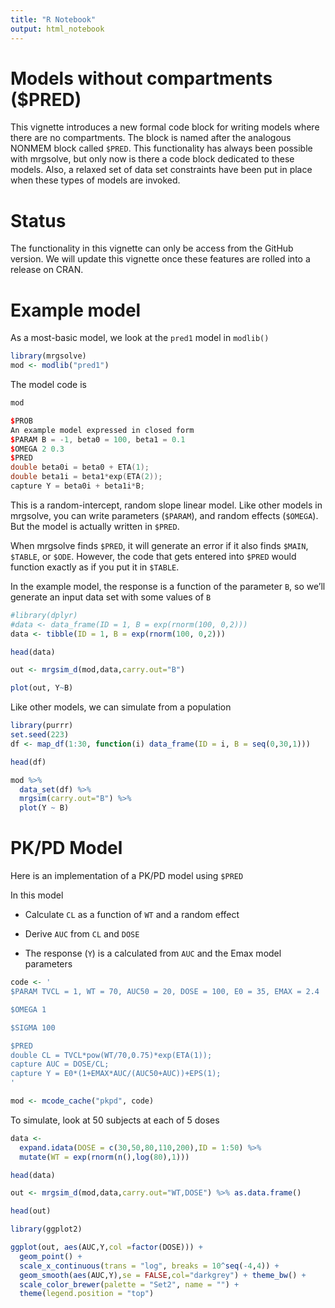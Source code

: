 ```yaml
---
title: "R Notebook"
output: html_notebook
---
```


# **Models without compartments (\$PRED)**

This vignette introduces a new formal code block for writing models where there are no compartments. The block is named after the analogous NONMEM block called `$PRED`. This functionality has always been possible with mrgsolve, but only now is there a code block dedicated to these models. Also, a relaxed set of data set constraints have been put in place when these types of models are invoked.

# **Status**

The functionality in this vignette can only be access from the GitHub version. We will update this vignette once these features are rolled into a release on CRAN.

# **Example model**

As a most-basic model, we look at the `pred1` model in `modlib()`

```r
library(mrgsolve)
mod <- modlib("pred1")
```

The model code is

```r
mod
```

``` cpp
$PROB
An example model expressed in closed form
$PARAM B = -1, beta0 = 100, beta1 = 0.1
$OMEGA 2 0.3
$PRED
double beta0i = beta0 + ETA(1);
double beta1i = beta1*exp(ETA(2));
capture Y = beta0i + beta1i*B;
```

This is a random-intercept, random slope linear model. Like other models in mrgsolve, you can write parameters (`$PARAM`), and random effects (`$OMEGA`). But the model is actually written in `$PRED`.

When mrgsolve finds `$PRED`, it will generate an error if it also finds `$MAIN`, `$TABLE`, or `$ODE`. However, the code that gets entered into `$PRED` would function exactly as if you put it in `$TABLE`.

In the example model, the response is a function of the parameter `B`, so we'll generate an input data set with some values of `B`

```r
#library(dplyr)
#data <- data_frame(ID = 1, B = exp(rnorm(100, 0,2)))
data <- tibble(ID = 1, B = exp(rnorm(100, 0,2)))
```

```r
head(data)
```

```r
out <- mrgsim_d(mod,data,carry.out="B")

plot(out, Y~B)
```

Like other models, we can simulate from a population

```r
library(purrr)
set.seed(223)
df <- map_df(1:30, function(i) data_frame(ID = i, B = seq(0,30,1)))

head(df)
```

```r
mod %>% 
  data_set(df) %>% 
  mrgsim(carry.out="B") %>%
  plot(Y ~ B)
```

# **PK/PD Model**

Here is an implementation of a PK/PD model using `$PRED`

In this model

-   Calculate `CL` as a function of `WT` and a random effect

-   Derive `AUC` from `CL` and `DOSE`

-   The response (`Y`) is a calculated from `AUC` and the Emax model parameters

```r
code <- '
$PARAM TVCL = 1, WT = 70, AUC50 = 20, DOSE = 100, E0 = 35, EMAX = 2.4

$OMEGA 1

$SIGMA 100

$PRED
double CL = TVCL*pow(WT/70,0.75)*exp(ETA(1));
capture AUC = DOSE/CL;
capture Y = E0*(1+EMAX*AUC/(AUC50+AUC))+EPS(1);
'
```

```r
mod <- mcode_cache("pkpd", code)
```

To simulate, look at 50 subjects at each of 5 doses

```r
data <- 
  expand.idata(DOSE = c(30,50,80,110,200),ID = 1:50) %>% 
  mutate(WT = exp(rnorm(n(),log(80),1)))

head(data)
```

```r
out <- mrgsim_d(mod,data,carry.out="WT,DOSE") %>% as.data.frame()

head(out)
```

```r
library(ggplot2)

ggplot(out, aes(AUC,Y,col =factor(DOSE))) + 
  geom_point() + 
  scale_x_continuous(trans = "log", breaks = 10^seq(-4,4)) + 
  geom_smooth(aes(AUC,Y),se = FALSE,col="darkgrey") + theme_bw() + 
  scale_color_brewer(palette = "Set2", name = "") + 
  theme(legend.position = "top")
```
